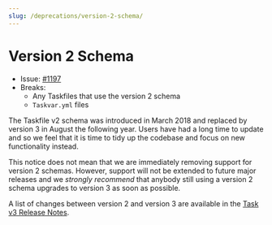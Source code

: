 ```yaml
---
slug: /deprecations/version-2-schema/
---
```


# Version 2 Schema

- Issue: [#1197][deprecate-version-2-schema]
- Breaks:
  - Any Taskfiles that use the version 2 schema
  - `Taskvar.yml` files

The Taskfile v2 schema was introduced in March 2018 and replaced by version 3 in
August the following year. Users have had a long time to update and so we feel
that it is time to tidy up the codebase and focus on new functionality instead.

This notice does not mean that we are immediately removing support for version 2
schemas. However, support will not be extended to future major releases and we
_strongly recommend_ that anybody still using a version 2 schema upgrades to
version 3 as soon as possible.

A list of changes between version 2 and version 3 are available in the [Task v3
Release Notes][version-3-release-notes].

<!-- prettier-ignore-start -->
[deprecate-version-2-schema]: https://github.com/go-task/task/issues/1197
[version-3-release-notes]: https://github.com/go-task/task/releases/tag/v3.0.0
<!-- prettier-ignore-end -->
